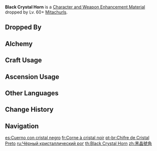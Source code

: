 {{Item Infobox
|id           = 112016
|image        = Item Black Crystal Horn.png
|type         = Character and Weapon Enhancement Materials
|group        = Hilichurl Horns
|group2       = Elite Enemy Drops
|invCategory  = Character Development Items
|quality      = 4
|description  = A metallic horn with an ominous shine decorated with black crystals of an unknown source. It has hardly been used at all. It is likely a ceremonial item of the hilichurls'.
|source1      = Dropped by Lv. 60+ [[Mitachurls]]
|source2      = Dropped by Lv. 60+ [[Lawachurls]]
|source3      = [[Alchemy]]
|source4      = 
|source5      = 
}}
'''Black Crystal Horn''' is a [[Character and Weapon Enhancement Material]] dropped by Lv. 60+ [[Mitachurls]].

==Dropped By==
{{Dropped By|level=60}}

==Alchemy==
{{Recipe
|type = Crafting
|Black Bronze Horn = 3
|Mora = 125
|sort = Black Bronze Horn;Mora
}}

==Craft Usage==
{{Craft Usage}}

==Ascension Usage==
{{Ascension Usage}}
<!--
==Video Guides==
{{EVT
|video1   = 
|caption1 = 
}}
-->
==Other Languages==
{{Other Languages
|en      = Black Crystal Horn
|zhs     = 黑晶号角
|zhs_rm  = Hēi Jīng Hàojiǎo
|zht     = 黑晶號角
|zht_rm  = Hēi Jīng Hàojiǎo
|zh_tl   = Black Crystal Horn
|ja      = 黒晶の角笛
|ja_rm   = Kokushou no Tsunobue{{Assumed}}
|ja_tl   = Black Crystal Horn
|ko      = 흑수정 나팔
|ko_rm   = Heuksujeong Napal
|ko_tl   = Morion Horn
|es      = Cuerno con cristal negro
|es_tl   = Black Crystal Horn
|fr      = Corne à cristal noir
|fr_tl   = Black Crystal Horn
|ru      = Чёрный кристаллический рог
|ru_tl   = Black Crystal Horn
|th      = Black Crystal Horn
|vi      = Sừng Hắc Tinh
|vi_tl   = Black Crystal Horn
|de      = Schwarzes Kristallhorn
|de_tl   = Black Crystal Horn
|id      = Black Crystal Horn
|pt      = Chifre de Cristal Preto
|pt_tl   = 
|tr      = Siyah Kristal Boynuz
|tr_tl   = 
|it      = Corno con cristallo nero
|it_tl   = Black Crystal Horn
}}

==Change History==
{{Change History|1.0}}

==Navigation==
{{Development Item Navbox|Character and Weapon Enhancement Materials}}

[[es:Cuerno con cristal negro]]
[[fr:Corne à cristal noir]]
[[pt-br:Chifre de Cristal Preto]]
[[ru:Чёрный кристаллический рог]]
[[th:Black Crystal Horn]]
[[zh:黑晶號角]]